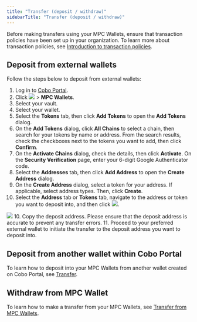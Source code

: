 ```yaml
---
title: "Transfer (deposit / withdraw)"
sidebarTitle: "Transfer (deposit / withdraw)"
---
```


<Note>Before making transfers using your MPC Wallets, ensure that transaction policies have been set up in your organization. To learn more about transaction policies, see <a href="/en/portal/risk-controls/tx-policies-overview">Introduction to transaction policies</a>.</Note>

## Deposit from external wallets

Follow the steps below to deposit from external wallets:
1. Log in to [Cobo Portal](https://portal.cobo.com/login).
2. Click <img src="/en/images/mpc-wallet/wallets-icon.svg" className="icon"></img> > **MPC Wallets**.
3. Select your vault.
4. Select your wallet.
5. Select the **Tokens** tab, then click **Add Tokens** to open the **Add Tokens** dialog.
6. On the **Add Tokens** dialog, click **All Chains** to select a chain, then search for your tokens by name or address. From the search results, check the checkboxes next to the tokens you want to add, then click **Confirm**.
7. On the **Activate Chains** dialog, check the details, then click **Activate**. On the **Security Verification** page, enter your 6-digit Google Authenticator code.
8. Select the **Addresses** tab, then click **Add Address** to open the **Create Address** dialog.
9. On the **Create Address** dialog, select a token for your address. If applicable, select address types. Then, click **Create**.
10. Select the **Address** tab or **Tokens** tab, navigate to the address or token you want to deposit into, and then click <img src="/en/images/mpc-wallet/icon_deposit.svg" className="icon"></img>.
<img src="/en/images/mpc-wallet/deposit.png" className="screenshot_full_screen"/>
10. Copy the deposit address. Please ensure that the deposit address is accurate to prevent any transfer errors.
11. Proceed to your preferred external wallet to initiate the transfer to the deposit address you want to deposit into.

## Deposit from another wallet within Cobo Portal

To learn how to deposit into your MPC Wallets from another wallet created on Cobo Portal, see [Transfer](/en/portal/transfers/introduction).

## Withdraw from MPC Wallet

To learn how to make a transfer from your MPC Wallets, see [Transfer from MPC Wallets](/en/portal/transfers/from-mpc-wallets).